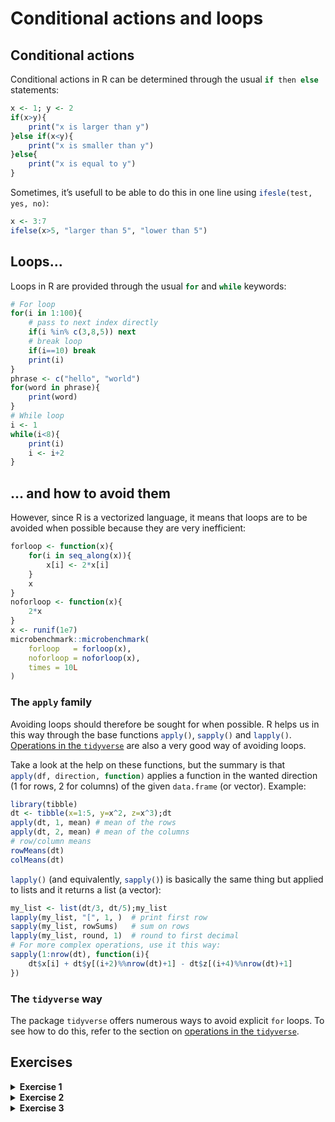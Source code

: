 # Conditional actions and loops


## Conditional actions

Conditional actions in R can be determined through the usual `if then else`{.R} statements:
```r
x <- 1; y <- 2
if(x>y){
    print("x is larger than y")
}else if(x<y){
    print("x is smaller than y")
}else{
    print("x is equal to y")
}
```

Sometimes, it's usefull to be able to do this in one line using `ifesle(test, yes, no)`{.R}:
```r
x <- 3:7
ifelse(x>5, "larger than 5", "lower than 5") 
```


## Loops...

Loops in R are provided through the usual `for`{.R} and `while`{.R} keywords:

```r
# For loop
for(i in 1:100){
    # pass to next index directly
    if(i %in% c(3,8,5)) next 
    # break loop
    if(i==10) break
    print(i)
}
phrase <- c("hello", "world")
for(word in phrase){
    print(word)
}
# While loop
i <- 1
while(i<8){
    print(i)
    i <- i+2
}
```

## ... and how to avoid them


However, since R is a vectorized language, it means that loops are to be avoided when possible because they are very inefficient:

```r
forloop <- function(x){
    for(i in seq_along(x)){
        x[i] <- 2*x[i]
    }
    x
}
noforloop <- function(x){
    2*x
}
x <- runif(1e7)
microbenchmark::microbenchmark(
    forloop   = forloop(x),
    noforloop = noforloop(x),
    times = 10L
)
```

### The `apply` family

Avoiding loops should therefore be sought for when possible. R helps us in this way through the base functions `apply()`{.R}, `sapply()`{.R} and `lapply()`{.R}. [Operations in the `tidyverse`{.R}](#operations-in-the-tidyverse) are also a very good way of avoiding loops. 

Take a look at the help on these functions, but the summary is that `apply(df, direction, function)`{.R} applies a function in the wanted direction (1 for rows, 2 for columns) of the given `data.frame`{.R} (or vector). Example:

```r
library(tibble)
dt <- tibble(x=1:5, y=x^2, z=x^3);dt
apply(dt, 1, mean) # mean of the rows
apply(dt, 2, mean) # mean of the columns
# row/column means
rowMeans(dt)
colMeans(dt)
```

`lapply()`{.R} (and equivalently, `sapply()`{.R}) is basically the same thing but applied to lists and it returns a list (a vector):
```r
my_list <- list(dt/3, dt/5);my_list
lapply(my_list, "[", 1, )  # print first row
sapply(my_list, rowSums)   # sum on rows
lapply(my_list, round, 1)  # round to first decimal
# For more complex operations, use it this way:
sapply(1:nrow(dt), function(i){
    dt$x[i] + dt$y[(i+2)%%nrow(dt)+1] - dt$z[(i+4)%%nrow(dt)+1]
})
```

### The `tidyverse` way

The package `tidyverse` offers numerous ways to avoid explicit `for` loops. To see how to do this, refer to the section on [operations in the `tidyverse`{.R}](#operations-in-the-tidyverse).


## Exercises {#exo-loops}

<details>
    <summary>**Exercise 1**</summary>

Given `x <- runif(1e3, min=-1, max=1)`{.R}, create a `tibble`{.R} like this one:

```r
tibble(x = runif(1e3, min=-1, max=1), 
       y = ifelse(x>0, "x>0", "x<=0"))
```


</details>

<details>
    <summary>**Exercise 2**</summary>

Given:

```r
LL <- list(A = runif(1e2),
           B = rnorm(1e3),
           C = data.frame(x=runif(1e2), y=runif(1e2))
           )
```

Print the sum of each element of `LL` in a list, in a vector.

<details>
    <summary>Solution</summary>

```r
LL <- list(A = runif(1e2),
           B = rnorm(1e3),
           C = data.frame(x=runif(1e2), y=runif(1e2))
           )
lapply(LL, sum)
unlist(lapply(LL, sum)); sapply(LL, sum)
```

</details>
</details>

<details>
    <summary>**Exercise 3**</summary>

- Download <a href="Data/population.csv" download target="_blank">population.csv</a> and load it into a `data.frame`{.R}
- What is the total population over the years?
- What is the mean population for each city?


<details>
    <summary>Solution</summary>

```r
# Download population.csv and load it into a `data.frame`
df <- read.csv("Data/population.csv")
# What is the total population over the years?
data.frame(year=df[,"year"],
           pop =rowSums(df[,-1]),     # a first way
           pop2=apply(df[,-1], 1, sum)# another way
          )
# A tidy-compatible version 
library(tidyverse)
popul <- pivot_longer(df, cols=-year, names_to="city", values_to="pop")
popul %>%
  group_by(year) %>%
  summarise(totpop = sum(pop))
# or equivalently
summarise(group_by(popul, year), totpop = sum(pop))
# What is the mean population for each city?
apply(df[,-1], 2, mean)
popul %>%
  group_by(city) %>%
  summarise(avepop = mean(pop))
```

</details>
</details>


<br>
<br>
<br>
<br>
<br>


